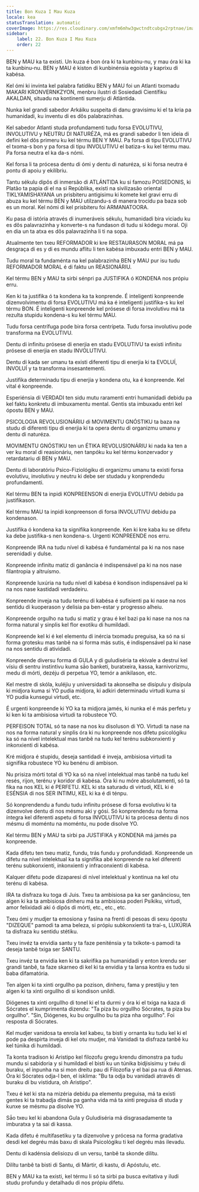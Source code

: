 ```yaml
---
title: Bon Kuza I Mau Kuza
locale: kea
statusTranslation: automatic
coverImage: https://res.cloudinary.com/xmfm6mhw3gwctndtcubgx2rptnae/image/upload/v1740337243/small_cover_educacion_fundamental_a051170f1c.webp
sidebar:
    label: 22. Bon Kuza I Mau Kuza
    order: 22
---
```

BEN y MAU ka ta existi. Un kuza é bon óra ki ta kunbinu-nu, y mau óra ki ka ta kunbinu-nu. BEN y MAU é kiston di kunbinénsia egoísta y kaprixu di kabésa.

Kel ómi ki invinta kel palabra fatídiku BEN y MAU foi un Atlanti txomadu MAKARI KRONVERNKZYON, menbru ilustri di Sosiedadi Científiku AKALDAN, situadu na kontinenti sumerju di Atlántida.

Nunka kel grandi sabedor Arkáiku suspeita di danu gravisimu ki el ta kria pa humanidadi, ku inventu di es dôs palabrazinhas.

Kel sabedor Atlanti studa profundamenti tudu forsa EVOLUTIVU, INVOLUTIVU y NEUTRU DI NATURÉZA, má es grandi sabedor li ten ideia di defini kel dôs primeru ku kel térmu BEN Y MAU. Pa forsa di tipu EVOLUTIVU el txoma-s bon y pa forsa di tipu INVOLUTIVU el batiza-s ku kel térmu mau. Pa forsa neutra el ka da-s nómi.

Kel forsa li ta prócesa dentu di ómi y dentu di naturéza, si ki forsa neutra é pontu di apoiu y ekilíbriu.

Tantu sékulu dipôs di inmersão di ATLÁNTIDA ku si famozu POISEDONIS, ki Platão ta papia di el na si Repúblika, existi na sivilizasão oriental TIKLYAMISHAYANA un prisbiteru antigisimu ki komete kel gravi erru di abuza ku kel térmu BEN y MAU utilzandu-s di manera trocidu pa baza sob es un moral. Kel nómi di kel prisbiteru foi ARMANATOORA.

Ku pasa di istória através di inumeráveis sékulu, humanidadi bira viciadu ku es dôs palavrazinha y konverte-s na fundason di tudu si kódegu moral. Oji en dia un ta atxa es dôs palavrazinha li ti na sopa.

Atualmente ten txeu REFORMADOR ki kre RESTAURASON MORAL má pa desgraça di es y di es mundu aflitu li ten kabésa imbuxadu entri BEN y MAU.

Tudu moral ta fundaménta na kel palabrazinha BEN y MAU pur isu tudu REFORMADOR MORAL é di faktu un REASIONÁRIU.

Kel térmu BEN y MAU ta sirbi sénpri pa JUSTIFIKA ó KONDENA nos própiu erru.

Ken ki ta justifika ó ta kondena ka ta konprende. É inteligenti konpreende dizenvolvimentu di forsa EVOLUTIVU má ka é inteligenti justifika-s ku kel térmu BON. É inteligenti konpreende kel prósese di forsa involutivu má ta rezulta stupidu kondena-s ku kel térmu MAU.

Tudu forsa centrífuga pode bira forsa centrípeta. Tudu forsa involutivu pode transforma na EVOLUTIVU.

Dentu di infinitu prósese di enerjia en stadu EVOLUTIVU ta existi infinitu prósese di enerjia en stadu INVOLUTIVU.

Dentu di kada ser umanu ta existi diferenti tipu di enerjia ki ta EVOLUÍ, INVOLUÍ y ta transforma insesantementi.

Justifika determinadu tipu di enerjia y kondena otu, ka é konpreende. Kel vital é konpreende.

Esperiénsia di VERDADI ten sidu mutu raramenti entri humanidadi debidu pa kel faktu konkretu di imbuxamentu mental. Gentis sta imbuxadu entri kel ópostu BEN y MAU.

PSICOLOGIA REVOLUSIONÁRIU di MOVIMENTU GNÓSTIKU ta baza na studu di diferenti tipu di enerjia ki ta opera dentu di organizmu umanu y dentu di naturéza.

MOVIMENTU GNÓSTIKU ten un ÉTIKA REVOLUSIONÁRIU ki nada ka ten a ver ku moral di reasionáriu, nen tanpóku ku kel térmu konzervador y retardatariu di BEN y MAU.

Dentu di laboratóriu Psico-Fiziológiku di organizmu umanu ta existi forsa evolutivu, involutivu y neutru ki debe ser studadu y konprendedu profundamenti.

Kel térmu BEN ta inpidi KONPREENSON di enerjia EVOLUTIVU debidu pa justifikason.

Kel térmu MAU ta inpidi konpreenson di forsa INVOLUTIVU debidu pa kondenason.

Justifika ó kondena ka ta signifika konpreende. Ken ki kre kaba ku se difetu ka debe justifika-s nen kondena-s. Urgenti KONPREENDE nos erru.

Konpreende IRA na tudu nível di kabésa é fundaméntal pa ki na nos nase serenidadi y dulse.

Konpreende infinitu matiz di ganância é indispensável pa ki na nos nase filantropia y altruísmo.

Konpreende luxúria na tudu nível di kabésa é kondison indispensável pa ki na nos nase kastidadi verdadeiru.

Konpreende inveja na tudu terénu di kabésa é sufisienti pa ki nase na nos sentidu di kuoperason y delisia pa ben-estar y progresso alheiu.

Konpreende orgulho na tudu si matiz y grau é kel bazi pa ki nase na nos na forma natural y sinplis kel flor exotiku di humildadi.

Konpreende kel ki é kel elementu di inércia txomadu preguisa, ka só na si forma grotesku mas tanbê na si forma más sutis, é indispensável pa ki nase na nos sentidu di atividadi.

Konpreende diversu forma di GULA y di guludiséria ta ekivale a destruí kel vísiu di sentru instintivu kuma sá̃o banketi, buratxeira, kassa, karnivorizmu, medu di mórti, dezéju di perpetua YO, temór a anikilason, etc.

Kel mestre di skóla, kuléjiu y universidadi ta akonselha se disípulu y disípula ki midjora kuma si YO pudia midjora, ki adkiri determinadu virtudi kuma si YO pudia kunsegui virtudi, etc.

É urgenti konpreende ki YO ka ta midjora jamés, ki nunka el é más perfetu y ki ken ki ta ambisiosa virtudi ta robustece YO.

PERFEISON TOTAL só ta nase na nos ku disoluson di YO. Virtudi ta nase na nos na forma natural y sinplis óra ki nu konpreende nos difetu psicológiku ka só na nível intelektual mas tanbê na tudu kel terénu subkonxienti y inkonxienti di kabésa.

Kré midjora é stupidu, deseja santidadi é inveja, ambisiosa virtudi ta signifika robustece YO ku benénu di ambison.

Nu prisiza mórti total di YO ka só na nível intelektual mas tanbê na tudu kel resés, rijon, terénu y koridor di kabésa. Óra ki nu móre absolutamenti, só ta fika na nos KEL ki é PERFETU. KEL ki sta saturadu di virtudi, KEL ki é ESÉNSIA di nos SER INTIMU, KEL ki ka é di ténpu.

Só konprendendu a fundu tudu infinitu prósese di forsa evolutivu ki ta dizenvolve dentu di nos mésmu aki y gósi. Só konprendendu na forma íntegra kel diferenti aspetu di forsa INVOLUTIVU ki ta prócesa dentu di nos mésmu di moméntu na moméntu, nu pode disolve YO.

Kel térmu BEN y MAU ta sirbi pa JUSTIFIKA y KONDENA má jamés pa konpreende.

Kada difetu ten txeu matiz, fundu, trás fundu y profundidadi. Konpreende un difetu na nível intelektual ka ta signifika abé konpreende na kel diferenti terénu subkonxienti, inkonxienti y infraconxienti di kabésa.

Kalquer difetu pode dizaparesi di nível intelektual y kontinua na kel otu terénu di kabésa.

IRA ta disfraza ku toga di Juis. Txeu ta ambisiosa pa ka ser ganânciosu, ten algen ki ka ta ambisiosa dinheru má ta ambisiosa poderi Psíkiku, virtudi, amor felixidadi aki ó dipôs di mórti, etc., etc., etc.

Txeu ómi y mudjer ta emosiona y fasina na frenti di pesoas di sexu ópostu "DIZEQUE" pamodi ta ama beleza, si própiu subkonxienti ta traí-s, LUXÚRIA ta disfraza ku sentidu stétiku.

Txeu invéz ta envidia santu y ta faze peniténsia y ta txikote-s pamodi ta deseja tanbê txiga ser SANTU.

Txeu invéz ta envidia ken ki ta sakrifika pa humanidadi y enton krendu ser grandi tanbê, ta faze skarneo di kel ki ta envidia y ta lansa kontra es tudu si baba difamatória.

Ten algen ki ta xinti orgullho pa pozison, dinheru, fama y prestíjiu y ten algen ki ta xinti orgullho di si kondison unildi.

Diógenes ta xinti orgullho di tonel ki el ta durmi y óra ki el txiga na kaza di Sócrates el kumprimenta dizendu: "Ta piza bu orgullho Sócrates, ta piza bu orgullho". "Sin, Diógenes, ku bu orgullho bu ta piza nha orgullho". Foi resposta di Sócrates.

Kel mudjer vanidosa ta enrola kel kabeu, ta bisti y ornanta ku tudu kel ki el pode pa despirta inveja di kel otu mudjer, má Vanidadi ta disfraza tanbê ku kel túnika di humildadi.

Ta konta tradison ki Aristipo kel filozofu gregu krendu dimonstra pa tudu mundu si sabidoria y si humildadi el bisti ku un túnika bidjisisimu y txéu di buraku, el inpunha na si mon dreitu pau di Filozofia y el bai pa rua di Atenas. Óra ki Sócrates odja-l ben, el isklima: "Bu ta odja bu vanidadi através di buraku di bu vistidura, oh Aristipo".

Txeu é kel ki sta na mizéria debidu pa elementu preguisa, má ta existi gentes ki ta trabadja dimás pa ganha vida má ta xinti preguisa di studa y kunxe se mésmu pa disolve YO.

Sá̃o txeu kel ki abandona Gula y Guludiséria má disgrasadamente ta imburatxa y ta sai di kassa.

Kada difetu é multifasetiku y ta dizenvolve y prócesa na forma gradativa desdi kel degréu más baxu di skala Psicológiku ti kel degréu más ilevadu.

Dentu di kadénsia delisiozu di un versu, tanbê ta skonde dilítu.

Dilítu tanbê ta bisti di Santu, di Mártir, di kastu, di Apóstulu, etc.

BEN y MAU ka ta existi, kel térmu li só ta sirbi pa busca evitativa y iludi studu profundu y detalhadu di nos própiu difetu.


